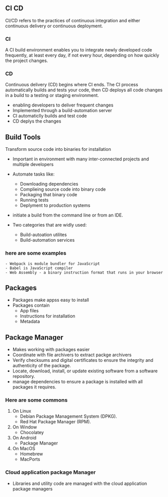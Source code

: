 ## CI CD 
CI/CD refers to the practices of continuous integration and either continuous delivery
or continuous deployment.

### CI 
A CI build environment enables you to integrate newly developed code frequently, at least
every day, if not every hour, depending on how quickly the project changes.

### CD 
Continuous delivery (CD) begins where CI ends. The CI process automatically builds and tests
your code, then CD deploys all code changes in a build to a testing or staging environment.

- enabling developers to deliver frequent changes
- Implemented through a build-automation server
- CI automaticlly builds and test code
- CD deplys the changes


## Build Tools
Transform source code into binaries for installation

- Important in environment with many inter-connected projects
and multiple developers

- Automate tasks like:
    - Downloading dependencies 
    - Complieing source code into binary code
    - Packaging that binary code 
    - Running tests
    - Deplyment to production systems

- initiate a build from the command line or from an IDE.
- Two categories that are widly used:
    - Build-autoation utilites 
    - Build-automation services

### here are some examples 
    - Webpack is module bundler for JavaScript
    - Babel is JavaScript compiler
    - Web Assembly - a binary instruction format that runs in your browser

## Packages
- Packages make appss easy to install 
- Packages contain
    - App files 
    - Instructions for installation
    - Metadata
## Package Manager
- Makes working with packages easier
- Coordinate with file archivers to extract packge archivers
- Verify checksums and digital certificates to ensure the integrity and authenticity of
the package.
- Locate, download, install, or update existing software from a software repository.
- manage dependencies to ensure a package is installed with all packages it requires.

### Here are some commons
1. On Linux
    - Debian Package Management System (DPKG). 
    - Red Hat Package Manager (RPM).
2. On Window
    - Chocolatey
3. On Android 
    - Package Manager
4. On MacOS
    - Homebrew 
    - MacPorts

### Cloud application package Manager
- Libraries and utility code are managed with the cloud application package managers


